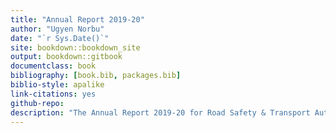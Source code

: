 ```yaml
--- 
title: "Annual Report 2019-20"
author: "Ugyen Norbu"
date: "`r Sys.Date()`"
site: bookdown::bookdown_site
output: bookdown::gitbook
documentclass: book
bibliography: [book.bib, packages.bib]
biblio-style: apalike
link-citations: yes
github-repo: 
description: "The Annual Report 2019-20 for Road Safety & Transport Authority."
---
```

